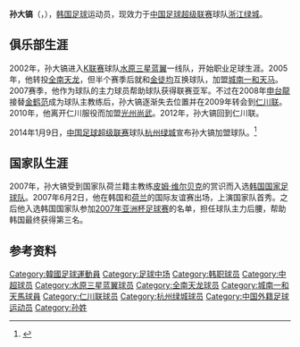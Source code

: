 {{Infobox football biography
| name= 孙大镐<br>손대호
| fullname = 손대호<br>Son Dae-Ho
| image = 
| birth_date  = {{Birth date and age|1981|9|11}}
| birth_place = [[韩国|韩国]][[庆尚北道|庆尚北道]][[浦项市|浦项市]]
| height = {{height|m=1.86}}
| currentclub  = [[浙江绿城足球俱乐部|浙江绿城]]
| clubnumber = 6
| position = [[中场#防守中场|防守中场]]
| youthyears1= 2000–2001
| youthclubs1= [[明知大学|明知大学]]
| years1 = 2002–2004
| clubs1 = [[水原三星蓝翼足球俱乐部|水原三星蓝翼]]
| caps1  = 22 | goals1 = 1
| years2 = 2005
| clubs2 = [[全南天龙足球俱乐部|全南天龙]]
| caps2  = 1  | goals2 = 0
| years3 = 2005–2008
| clubs3 = [[城南一和天马足球俱乐部|城南一和天马]]
| caps3  = 58 | goals3 = 2
| years4 = 2009
| clubs4 = [[仁川联足球俱乐部|仁川联]]
| caps4  = 6  | goals4 = 0
| years5 = 2012–2013
| clubs5 = [[仁川联足球俱乐部|仁川联]]
| caps5  = 45 | goals5 = 1
| years6 = 2014–
| clubs6 = [[浙江绿城足球俱乐部|浙江绿城]]
| caps6  = 22 | goals6 = 0
| nationalyears1 = 2007
| nationalteam1  = [[韩国国家足球队|韩国]]
| nationalcaps1  = 7 | nationalgoals1 = 0
| pcupdate       = 2014年11月2日
| ntupdate       = 2014年1月1日
}}
{{Infobox Korean name|hangul=손대호|hanja=孫大鎬|rr=Son Dae-ho|mr=Son Tae-ho}}

'''孙大镐'''（{{lang|ko|'''손대호'''}}，{{bd|1981年|9月11日|||Son, Dae-Ho}}），[[韩国|韩国]][[足球|足球]]运动员，现效力于[[中国足球超级联赛|中国足球超级联赛]]球队[[浙江绿城足球俱乐部|浙江绿城]]。

==俱乐部生涯==
2002年，孙大镐进入[[K联赛|K联赛]]球队[[水原三星蓝翼足球俱乐部|水原三星蓝翼]]一线队，开始职业足球生涯。2005年，他转投[[全南天龙足球俱乐部|全南天龙]]，但半个赛季后就和[[金徒均|金徒均]]互换球队，加盟[[城南一和天马足球俱乐部|城南一和天马]]。2007赛季，他作为球队的主力球员帮助球队获得联赛亚军。不过在2008年[[申台龍|申台龍]]接替[[金鹤范|金鹤范]]成为球队主教练后，孙大镐逐渐失去位置并在2009年转会到[[仁川联足球俱乐部|仁川联]]。2010年，他离开仁川服役而加盟[[光州尚武|光州尚武]]。2012年，孙大镐回到仁川联。

2014年1月9日，[[中国足球超级联赛|中国足球超级联赛]]球队[[杭州绿城足球俱乐部|杭州绿城]]宣布孙大镐加盟球队。<ref>{{Cite web |url=http://sports.163.com/14/0110/00/9I6J02QS00051C89.html |title=绿城完成新外援第一签 孙大镐想载入俱乐部史册 |access-date=2014-01-10 |archive-url=https://web.archive.org/web/20140110090744/http://sports.163.com/14/0110/00/9I6J02QS00051C89.html |archive-date=2014-01-10 |dead-url=yes }}</ref>

==国家队生涯==
2007年，孙大镐受到国家队荷兰籍主教练[[皮姆·维尔贝克|皮姆·维尔贝克]]的赏识而入选[[韩国国家足球队|韩国国家足球队]]。2007年6月2日，他在韩国和[[荷兰国家足球队|荷兰]]的国际友谊赛出场，上演国家队首秀。之后他入选韩国国家队参加[[2007年亚洲杯足球赛|2007年亚洲杯足球赛]]的名单，担任球队主力后腰，帮助韩国最终获得第三名。

==参考资料==
{{reflist}}

{{2014年中超分类名单杭州}}

{{DEFAULTSORT:Son, Dae-Ho}}
[[Category:韓國足球運動員|Category:韓國足球運動員]]
[[Category:足球中场|Category:足球中场]]
[[Category:韩职球员|Category:韩职球员]]
[[Category:中超球员|Category:中超球员]]
[[Category:水原三星蓝翼球员|Category:水原三星蓝翼球员]]
[[Category:全南天龙球员|Category:全南天龙球员]]
[[Category:城南一和天馬球員|Category:城南一和天馬球員]]
[[Category:仁川联球员|Category:仁川联球员]]
[[Category:杭州绿城球员|Category:杭州绿城球员]]
[[Category:中国外籍足球运动员|Category:中国外籍足球运动员]]
[[Category:孙姓|Category:孙姓]]
